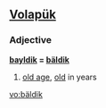 ==[[Volapük]]==

===Adjective===
'''[[bayldik]] = [[bäldik]]''' 

# [[old age]], [[old]] in years

[[vo:bäldik]]